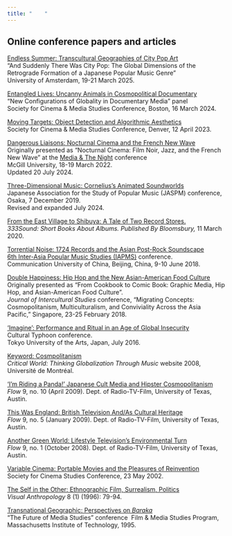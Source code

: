 ```yaml
---
title: "    "
---
```


## Online conference papers and articles

[Endless Summer: Transcultural Geographies of City Pop Art](https://mroberts1.github.io/endless-summer/)\
"And Suddenly There Was City Pop: The Global Dimensions of the Retrograde Formation of a Japanese Popular Music Genre"\
University of Amsterdam, 19-21 March 2025.

[Entangled Lives: Uncanny Animals in Cosmopolitical Documentary](https://mroberts1.github.io/entangled-lives/)\
“New Configurations of Globality in Documentary Media” panel\
Society for Cinema & Media Studies Conference, Boston, 16 March 2024.

[Moving Targets: Object Detection and Algorithmic Aesthetics](https://mroberts1.github.io/moving-targets/)\
Society for Cinema & Media Studies Conference, Denver, 12 April 2023.

[Dangerous Liaisons: Nocturnal Cinema and the French New Wave](https://mroberts1.github.io/nocturnal-cinema/)\
Originally presented as “Nocturnal Cinema: Film Noir, Jazz, and the French New Wave” at the [Media & The Night](https://theurbannight.files.wordpress.com/2022/03/book-of-abstracts.pdf) conference\
McGill University, 18-19 March 2022.\
Updated 20 July 2024.

[Three-Dimensional Music: Cornelius's Animated Soundworlds](https://3d-music.netlify.app/)\
Japanese Association for the Study of Popular Music (JASPM) conference, Osaka, 7 December 2019.\
Revised and expanded July 2024.

[From the East Village to Shibuya: A Tale of Two Record Stores.](http://333sound.com/from-the-east-village-to-shibuya-a-tale-of-two-record-stores/)\
*333Sound: Short Books About Albums. Published By Bloomsbury,* 11 March 2020.

[Torrential Noise: 1724 Records and the Asian Post-Rock Soundscape](https://9dream.netlify.app/torrential-noise/)\
[6th Inter-Asia Popular Music Studies (IAPMS)](https://interasiapop.org/conferences/the-6th-iapms-conference-in-beijing-china-2018/) conference.\
Communication University of China, Beijing, China, 9-10 June 2018.

[Double Happiness: Hip Hop and the New Asian-American Food Culture](https://9dream.netlify.app/asian-american-food-media/)\
Originally presented as “From Cookbook to Comic Book: Graphic Media, Hip Hop, and Asian-American Food Culture”.\
*Journal of Intercultural Studies* conference, “Migrating Concepts: Cosmopolitanism, Multiculturalism, and Conviviality Across the Asia Pacific,” Singapore, 23-25 February 2018.

[‘Imagine’: Performance and Ritual in an Age of Global Insecurity](https://9dream.netlify.app/imagine/)\
Cultural Typhoon conference.\
Tokyo University of the Arts, Japan, July 2016.

[Keyword: Cosmpolitanism](https://dokoissho.sdf.org/cosmopolitanism/index.html)\
*Critical World: Thinking Globalization Through Music* website 2008, Université de Montréal.

[‘I’m Riding a Panda!’ Japanese Cult Media and Hipster Cosmopolitanism](https://www.flowjournal.org/2009/04/im-riding-a-panda-japanese-cult-media-and-hipster-cosmopolitanism-martin-roberts-the-new-school/)\
*Flow* 9, no. 10 (April 2009). Dept. of Radio-TV-Film, University of Texas, Austin.

[This Was England: British Television And/As Cultural Heritage](https://www.flowjournal.org/2009/01/this-was-england-british-television-andas-cultural-heritage-martin-roberts-the-new-schoo/)\
*Flow* 9, no. 5 (January 2009). Dept. of Radio-TV-Film, University of Texas, Austin.

[Another Green World: Lifestyle Television’s Environmental Turn](https://www.flowjournal.org/2008/10/another-green-world-lifestyle-television%E2%80%99s-environmental-turn-martin-roberts-the-new-school/)\
*Flow* 9, no. 1 (October 2008). Dept. of Radio-TV-Film, University of Texas, Austin.

[Variable Cinema: Portable Movies and the Pleasures of Reinvention](https://mroberts1.github.io/variable-cinema/)\
Society for Cinema Studies Conference, 23 May 2002.

[The Self in the Other: Ethnographic Film, Surrealism, Politics](http://dokoissho.sdf.org/self-other/self-other.html)\
*Visual Anthropology* 8 (1) (1996): 79-94.

[Transnational Geographic: Perspectives on *Baraka*](http://dokoissho.sdf.org/baraka/index.html)\
“The Future of Media Studies” conference  Film & Media Studies Program, Massachusetts Institute of Technology, 1995.
